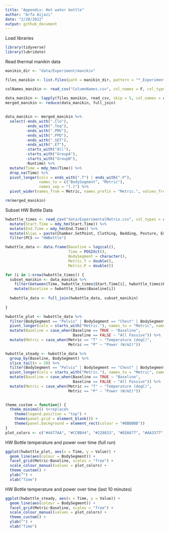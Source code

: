 ```yaml
---
title: "Appendix: Hot water bottle"
author: "Arfa Aijazi"
date: "2/28/2022"
output: github_document
---
```


Load libraries\
```r
library(tidyverse)
library(lubridate)
```
Read thermal manikin data\
```r
manikin_dir <- "data/Experiment/manikin"

files_manikin <- list.files(path = manikin_dir, pattern = "*_Experiment.csv", full.names = TRUE)

colNames_manikin <- read_csv("ColumnNames.csv", col_names = F, col_types = cols())

data_manikin <- lapply(files_manikin, read_csv, skip = 5, col_names = colNames_manikin$X1, col_types = cols())
merged_manikin <- reduce(data_manikin, full_join)
  
  
data_manikin <- merged_manikin %>%
  select(-ends_with(".Clo"), 
         -ends_with(".Teq"), 
         -ends_with(".PMV"), 
         -ends_with(".PPD"), 
         -ends_with(".SET"), 
         -ends_with(".ET"), 
         -starts_with("All"), 
         -starts_with("GroupA"), 
         -starts_with("GroupB"),
         -Runtime) %>%
  mutate(Time = mdy_hms(Time)) %>%
  drop_na(Time) %>%
  pivot_longer(cols = ends_with(".T") | ends_with(".P"),
               names_to = c("BodySegment", "Metric"),
               names_sep = "[.]") %>%
  pivot_wider(names_from = Metric, names_prefix = "Metric.", values_from = value)

rm(merged_manikin) 
```

Subset HW Bottle Data\
```r
hwbottle_times <- read_csv("data/ExperimentalMatrix.csv", col_types = cols()) %>%
  mutate(Start.Time = mdy_hm(Start.Time)) %>%
  mutate(End.Time = mdy_hm(End.Time)) %>%
  mutate(Alias = paste(Chamber.SetPoint, Clothing, Bedding, Posture, Emergency.Blanket, Bed.Type, PCS, Repetition, sep = "_")) %>%
  filter(PCS == "HWBottle")
```

```r
hwbottle_data <- data.frame(Baseline = logical(),
                            Time = POSIXct(),
                            BodySegment = character(),
                            Metric.T = double(),
                            Metric.P = double())

for (i in 1:nrow(hwbottle_times)) {
  subset_manikin <- data_manikin %>%
    filter(between(Time, hwbottle_times$Start.Time[i], hwbottle_times$End.Time[i]-minutes(1))) %>%
    mutate(Baseline = hwbottle_times$Baseline[i])
  
  hwbottle_data <- full_join(hwbottle_data, subset_manikin)
    
}

hwbottle_plot <- hwbottle_data %>%
  filter(BodySegment == "Pelvis" | BodySegment == "Chest" | BodySegment == "LThigh" | BodySegment == "RThigh" | BodySegment == "Back") %>%
  pivot_longer(cols = starts_with("Metric."), names_to = "Metric", names_prefix = "Metric.", values_to = "Value") %>%
  mutate(Baseline = case_when(Baseline == TRUE ~ "Baseline",
                              Baseline == FALSE ~ "All Passive")) %>%
  mutate(Metric = case_when(Metric == "T" ~ "Temperature (degC)",
                            Metric == "P" ~ "Power (W/m2)"))

hwbottle_steady <- hwbottle_data %>%
  group_by(Baseline, BodySegment) %>%
  slice_tail(n = 20) %>%
  filter(BodySegment == "Pelvis" | BodySegment == "Chest" | BodySegment == "LThigh" | BodySegment == "RThigh" | BodySegment == "Back") %>%
  pivot_longer(cols = starts_with("Metric."), names_to = "Metric", names_prefix = "Metric.", values_to = "Value") %>%
  mutate(Baseline = case_when(Baseline == TRUE ~ "Baseline",
                              Baseline == FALSE ~ "All Passive")) %>%
  mutate(Metric = case_when(Metric == "T" ~ "Temperature (degC)",
                            Metric == "P" ~ "Power (W/m2)"))
  
```

```r
theme_custom = function() {
  theme_minimal() %+replace%
    theme(legend.position = "top") +
    theme(panel.grid = element_blank()) +
    theme(panel.background = element_rect(colour = "#BBBBBB"))
}
plot_colors <- c("#4477AA", "#CCBB44", "#228833", "#EE6677", "#AA3377", "#66CCEE")
```

HW Bottle temperature and power over time (full run)\  
```r
ggplot(hwbottle_plot, aes(x = Time, y = Value)) +
  geom_line(aes(colour = BodySegment)) +
  facet_grid(Metric~Baseline, scales = "free") +
  scale_colour_manual(values = plot_colors) +
  theme_custom() +
  ylab("") +
  xlab("Time")
```

HW Bottle temperature and power over time (last 10 minutes)\
```r
ggplot(hwbottle_steady, aes(x = Time, y = Value)) +
  geom_line(aes(colour = BodySegment)) +
  facet_grid(Metric~Baseline, scales = "free") +
  scale_colour_manual(values = plot_colors) +
  theme_custom() +
  ylab("") +
  xlab("Time")
```